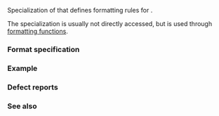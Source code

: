 {{cpp/title|formatter{{small|&lt;std::chrono::month_day_last&gt;}}}}
{{cpp/chrono/month_day_last/navbar}}

{{ddcl|header=chrono|since=c++20|
template&lt; class CharT &gt;
struct formatter&lt;std::chrono::month_day_last, CharT&gt;;
}}

Specialization of {{lc|std::formatter}} that defines formatting rules for {{lc|std::chrono::month_day_last}}.

The {{lc|std::formatter}} specialization is usually not directly accessed, but is used through [[cpp/utility/format|formatting functions]].

===Format specification===
{{cpp/chrono/format spec begin}}
{{cpp/chrono/format spec rows/month}}
{{cpp/chrono/format spec rows/day}}
{{cpp/chrono/format spec fail}}
{{cpp/chrono/format spec rows/year}}
{{cpp/chrono/format spec rows/weekday}}
{{cpp/chrono/format spec rows/date}}
{{cpp/chrono/format spec rows/time}}
{{cpp/chrono/format spec rows/count}}
{{cpp/chrono/format spec rows/zone}}
{{cpp/chrono/format spec rows/others}}
{{cpp/chrono/format spec end}}

===Example===
{{example}}

===Defect reports===
{{dr list begin}}
{{dr list item|paper=P2372R3|std=C++20|before={{tt|formatter}} used the global locale or passed locale|after=default {{c|"C"}} locale is used when {{ttb|L}} is absent}}
{{dr list end}}

===See also===
{{dsc begin}}
{{dsc inc|cpp/utility/format/dsc format}}
{{dsc end}}

{{langlinks|de|es|ja|ru|zh}}